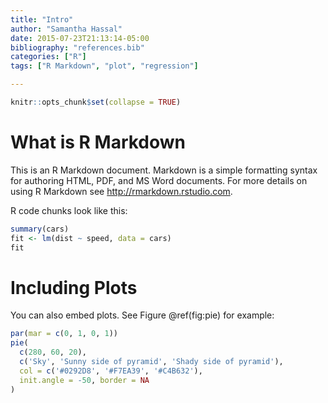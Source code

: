 ```yaml
---
title: "Intro"
author: "Samantha Hassal"
date: 2015-07-23T21:13:14-05:00
bibliography: "references.bib"
categories: ["R"]
tags: ["R Markdown", "plot", "regression"]

---
```


```r
knitr::opts_chunk$set(collapse = TRUE)
```

# What is R Markdown

This is an R Markdown document. Markdown is a simple formatting syntax for authoring HTML, PDF, and MS Word documents. For more details on using R Markdown see <http://rmarkdown.rstudio.com>.

R code chunks look like this:

```r
summary(cars)
fit <- lm(dist ~ speed, data = cars)
fit
```

# Including Plots

You can also embed plots. See Figure \@ref(fig:pie) for example:

```r
par(mar = c(0, 1, 0, 1))
pie(
  c(280, 60, 20),
  c('Sky', 'Sunny side of pyramid', 'Shady side of pyramid'),
  col = c('#0292D8', '#F7EA39', '#C4B632'),
  init.angle = -50, border = NA
)
```
